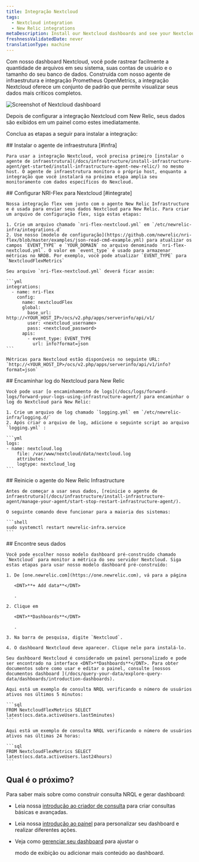 ```yaml
---
title: Integração Nextcloud
tags:
  - Nextcloud integration
  - New Relic integrations
metaDescription: Install our Nextcloud dashboards and see your Nextcloud performance data in New Relic.
freshnessValidatedDate: never
translationType: machine
---
```




Com nosso dashboard Nextcloud, você pode rastrear facilmente a quantidade de arquivos em seu sistema, suas contas de usuário e o tamanho do seu banco de dados. Construída com nosso agente de infraestrutura e integração Prometheus OpenMetrics, a integração Nextcloud oferece um conjunto de <InlinePopover type="dashboards"/>padrão que permite visualizar seus dados mais críticos completos.

<img
  title="Screenshot of Nextcloud dashboard"
  src={infrastructureNextcloudIntegration}
/>

<figcaption>
  Depois de configurar a integração Nextcloud com New Relic, seus dados são exibidos em um painel como estes imediatamente.
</figcaption>

Conclua as etapas a seguir para instalar a integração:

<Steps>
  <Step>
    ## Instalar o agente de infraestrutura [#infra]

    Para usar a integração Nextcloud, você precisa primeiro [instalar o agente de infraestrutura](/docs/infrastructure/install-infrastructure-agent/get-started/install-infrastructure-agent-new-relic/) no mesmo host. O agente de infraestrutura monitora o próprio host, enquanto a integração que você instalará na próxima etapa amplia seu monitoramento com dados específicos do Nexcloud.
  </Step>

  <Step>
    ## Configurar NRI-Flex para Nextcloud [#integrate]

    Nossa integração flex vem junto com o agente New Relic Infrastructure e é usada para enviar seus dados Nextcloud para New Relic. Para criar um arquivo de configuração flex, siga estas etapas:

    1. Crie um arquivo chamado `nri-flex-nextcloud.yml` em `/etc/newrelic-infra/integrations.d`
    2. Use nosso [modelo de configuração](https://github.com/newrelic/nri-flex/blob/master/examples/json-read-cmd-example.yml) para atualizar os campos `EVENT_TYPE` e `YOUR_DOMAIN` no arquivo denominado `nri-flex-nextcloud.yml`. O valor em `event_type` é usado para armazenar métricas no NRDB. Por exemplo, você pode atualizar `EVENT_TYPE` para `NextcloudFlexMetrics`

    Seu arquivo `nri-flex-nextcloud.yml` deverá ficar assim:

    ```yml
    integrations:
      - name: nri-flex
        config:
          name: nextcloudFlex
          global:
            base_url: http://<YOUR_HOST_IP>/ocs/v2.php/apps/serverinfo/api/v1/
            user: <nextcloud_username>
            pass: <nextcloud_password>
          apis:
            - event_type: EVENT_TYPE
              url: info?format=json
    ```

    Métricas para Nextcloud estão disponíveis no seguinte URL: `http://<YOUR_HOST_IP>/ocs/v2.php/apps/serverinfo/api/v1/info?format=json`  

  </Step>

  <Step>
    ## Encaminhar log do Nextcloud para New Relic

    Você pode usar [o encaminhamento de logs](/docs/logs/forward-logs/forward-your-logs-using-infrastructure-agent/) para encaminhar o log do Nextcloud para New Relic:

    1. Crie um arquivo de log chamado `logging.yml` em `/etc/newrelic-infra/logging.d/`
    2. Após criar o arquivo de log, adicione o seguinte script ao arquivo `logging.yml` :

    ```yml
    logs:
    - name: nextcloud.log
        file: /var/www/nextcloud/data/nextcloud.log
        attributes:
        logtype: nextcloud_log
    ```
  </Step>

  <Step>
    ## Reinicie o agente do New Relic Infrastructure

    Antes de começar a usar seus dados, [reinicie o agente de infraestrutura](/docs/infrastructure/install-infrastructure-agent/manage-your-agent/start-stop-restart-infrastructure-agent/).

    O seguinte comando deve funcionar para a maioria dos sistemas:

    ```shell
    sudo systemctl restart newrelic-infra.service
    ```
  </Step>

  <Step>
    ## Encontre seus dados

    Você pode escolher nosso modelo dashboard pré-construído chamado `Nextcloud` para monitor a métrica do seu servidor Nextcloud. Siga estas etapas para usar nosso modelo dashboard pré-construído:

    1. De [one.newrelic.com](https://one.newrelic.com), vá para a página

       <DNT>**+ Add data**</DNT>

       .

    2. Clique em

       <DNT>**Dashboards**</DNT>

       .

    3. Na barra de pesquisa, digite `Nextcloud`.

    4. O dashboard Nextcloud deve aparecer. Clique nele para instalá-lo.

    Seu dashboard Nextcloud é considerado um painel personalizado e pode ser encontrado na interface <DNT>**Dashboards**</DNT>. Para obter documentos sobre como usar e editar o painel, consulte [nossos documentos dashboard ](/docs/query-your-data/explore-query-data/dashboards/introduction-dashboards).

    Aqui está um exemplo de consulta NRQL verificando o número de usuários ativos nos últimos 5 minutos:

    ```sql
    FROM NextcloudFlexMetrics SELECT latest(ocs.data.activeUsers.last5minutes)
    ```

    Aqui está um exemplo de consulta NRQL verificando o número de usuários ativos nas últimas 24 horas:

    ```sql
    FROM NextcloudFlexMetrics SELECT latest(ocs.data.activeUsers.last24hours)
    ```
  </Step>
</Steps>

## Qual é o próximo?

Para saber mais sobre como construir consulta NRQL e gerar dashboard:

* Leia nossa [introdução ao criador de consulta](/docs/query-your-data/explore-query-data/query-builder/introduction-query-builder) para criar consultas básicas e avançadas.

* Leia nossa [introdução ao painel](/docs/query-your-data/explore-query-data/dashboards/introduction-dashboards) para personalizar seu dashboard e realizar diferentes ações.

* Veja como [gerenciar seu dashboard](/docs/query-your-data/explore-query-data/dashboards/manage-your-dashboard) para ajustar o

  <InlinePopover type="dashboards"/>

  modo de exibição ou adicionar mais conteúdo ao dashboard.